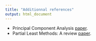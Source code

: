 ```yaml
---
title: "Additionnal references"
output: html_document
---
```


 * Principal Component Analysis [paper](articles/other/abdi-awPCA2010.pdf).
 * Partial Least Methods: A review [paper](articles/other/abdi-PLSC_and_PLSR2012.pdf).

